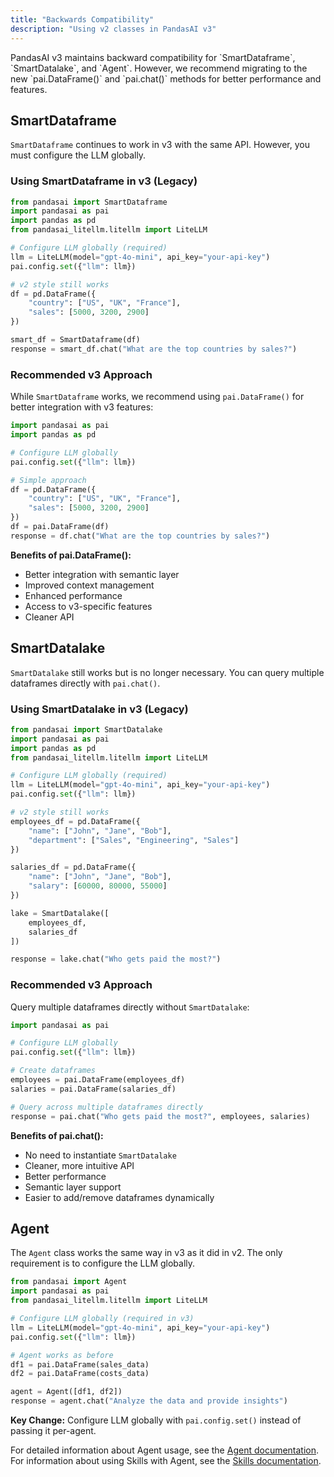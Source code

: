 ```yaml
---
title: "Backwards Compatibility"
description: "Using v2 classes in PandasAI v3"
---
```


<Note>
  PandasAI v3 maintains backward compatibility for `SmartDataframe`, `SmartDatalake`, and `Agent`. However, we recommend migrating to the new `pai.DataFrame()` and `pai.chat()` methods for better performance and features.
</Note>

## SmartDataframe

`SmartDataframe` continues to work in v3 with the same API. However, you must configure the LLM globally.

### Using SmartDataframe in v3 (Legacy)

```python
from pandasai import SmartDataframe
import pandasai as pai
import pandas as pd
from pandasai_litellm.litellm import LiteLLM

# Configure LLM globally (required)
llm = LiteLLM(model="gpt-4o-mini", api_key="your-api-key")
pai.config.set({"llm": llm})

# v2 style still works
df = pd.DataFrame({
    "country": ["US", "UK", "France"],
    "sales": [5000, 3200, 2900]
})

smart_df = SmartDataframe(df)
response = smart_df.chat("What are the top countries by sales?")
```

### Recommended v3 Approach

While `SmartDataframe` works, we recommend using `pai.DataFrame()` for better integration with v3 features:

```python
import pandasai as pai
import pandas as pd

# Configure LLM globally
pai.config.set({"llm": llm})

# Simple approach
df = pd.DataFrame({
    "country": ["US", "UK", "France"],
    "sales": [5000, 3200, 2900]
})
df = pai.DataFrame(df)
response = df.chat("What are the top countries by sales?")
```

**Benefits of pai.DataFrame():**
- Better integration with semantic layer
- Improved context management
- Enhanced performance
- Access to v3-specific features
- Cleaner API

## SmartDatalake

`SmartDatalake` still works but is no longer necessary. You can query multiple dataframes directly with `pai.chat()`.

### Using SmartDatalake in v3 (Legacy)

```python
from pandasai import SmartDatalake
import pandasai as pai
import pandas as pd
from pandasai_litellm.litellm import LiteLLM

# Configure LLM globally (required)
llm = LiteLLM(model="gpt-4o-mini", api_key="your-api-key")
pai.config.set({"llm": llm})

# v2 style still works
employees_df = pd.DataFrame({
    "name": ["John", "Jane", "Bob"],
    "department": ["Sales", "Engineering", "Sales"]
})

salaries_df = pd.DataFrame({
    "name": ["John", "Jane", "Bob"],
    "salary": [60000, 80000, 55000]
})

lake = SmartDatalake([
    employees_df,
    salaries_df
])

response = lake.chat("Who gets paid the most?")
```

### Recommended v3 Approach

Query multiple dataframes directly without `SmartDatalake`:

```python
import pandasai as pai

# Configure LLM globally
pai.config.set({"llm": llm})

# Create dataframes
employees = pai.DataFrame(employees_df)
salaries = pai.DataFrame(salaries_df)

# Query across multiple dataframes directly
response = pai.chat("Who gets paid the most?", employees, salaries)
```

**Benefits of pai.chat():**
- No need to instantiate `SmartDatalake`
- Cleaner, more intuitive API
- Better performance
- Semantic layer support
- Easier to add/remove dataframes dynamically

## Agent

The `Agent` class works the same way in v3 as it did in v2. The only requirement is to configure the LLM globally.

```python
from pandasai import Agent
import pandasai as pai
from pandasai_litellm.litellm import LiteLLM

# Configure LLM globally (required in v3)
llm = LiteLLM(model="gpt-4o-mini", api_key="your-api-key")
pai.config.set({"llm": llm})

# Agent works as before
df1 = pai.DataFrame(sales_data)
df2 = pai.DataFrame(costs_data)

agent = Agent([df1, df2])
response = agent.chat("Analyze the data and provide insights")
```

**Key Change:** Configure LLM globally with `pai.config.set()` instead of passing it per-agent.

For detailed information about Agent usage, see the [Agent documentation](/v3/agent). For information about using Skills with Agent, see the [Skills documentation](/v3/skills).